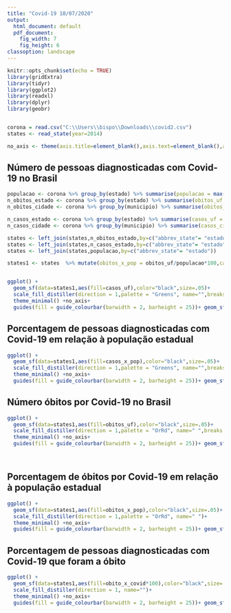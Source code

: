 ```yaml
---
title: "Covid-19 10/07/2020"
output:
  html_document: default
  pdf_document: 
    fig_width: 7
    fig_height: 6
classoption: landscape
---
```


```r
knitr::opts_chunk$set(echo = TRUE)
library(gridExtra)
library(tidyr)    
library(ggplot2)   
library(readxl)
library(dplyr)
library(geobr)


corona = read.csv("C:\\Users\\bispo\\Downloads\\covid2.csv")
states <- read_state(year=2014)

no_axis <- theme(axis.title=element_blank(),axis.text=element_blank(),axis.ticks=element_blank())
```


## Número de pessoas diagnosticadas com Covid-19 no Brasil


```r

populacao <- corona %>% group_by(estado) %>% summarise(populacao = max(populacaoTCU2019[is.finite(populacaoTCU2019)]))
n_obitos_estado <- corona %>% group_by(estado) %>% summarise(obitos_uf = max(obitosAcumulado))
n_obitos_cidade <- corona %>% group_by(municipio) %>% summarise(obitos_cit = max(obitosAcumulado))

n_casos_estado <- corona %>% group_by(estado) %>% summarise(casos_uf = max(casosAcumulado))
n_casos_cidade <- corona %>% group_by(municipio) %>% summarise(casos_cit = max(casosAcumulado))

states <- left_join(states,n_obitos_estado,by=c("abbrev_state"= "estado"))
states <- left_join(states,n_casos_estado,by=c("abbrev_state"= "estado"))
states <- left_join(states,populacao,by=c("abbrev_state"= "estado"))

states1 <- states  %>% mutate(obitos_x_pop = obitos_uf/populacao*100,casos_x_pop = casos_uf/populacao*100,obito_x_covid= obitos_uf/casos_uf)


ggplot() + 
  geom_sf(data=states1,aes(fill=casos_uf),color="black",size=.05)+
  scale_fill_distiller(direction = 1,palette = "Greens", name="",breaks = c(100000,150000,200000,250000,300000,350000))+
  theme_minimal() +no_axis+
  guides(fill = guide_colourbar(barwidth = 2, barheight = 25))+ geom_sf_text(data=states1,aes(label = abbrev_state))

```





## Porcentagem de pessoas diagnosticadas com Covid-19 em relação à população estadual


```r
ggplot() + 
  geom_sf(data=states1,aes(fill=casos_x_pop),color="black",size=.05)+
  scale_fill_distiller(direction = 1,palette = "Greens", name="",breaks = c(0.5,1,1.5,2,2.5,3,3.5))+
  theme_minimal() +no_axis+
  guides(fill = guide_colourbar(barwidth = 2, barheight = 25))+ geom_sf_text(data=states1,aes(label = abbrev_state))


```





## Número óbitos por Covid-19 no Brasil


```r



ggplot() + 
  geom_sf(data=states1,aes(fill=obitos_uf),color="black",size=.05)+
  scale_fill_distiller(direction = 1,palette = "OrRd", name=" ",breaks = c(5000,10000,15000,20000))+
  theme_minimal() +no_axis+
  guides(fill = guide_colourbar(barwidth = 2, barheight = 25))+ geom_sf_text(data=states1,aes(label = abbrev_state))




```





## Porcentagem de óbitos por Covid-19 em relação à população estadual


```r

ggplot() + 
  geom_sf(data=states1,aes(fill=obitos_x_pop),color="black",size=.05)+
  scale_fill_distiller(direction = 1,palette = "OrRd", name=" ")+
  theme_minimal() +no_axis+
  guides(fill = guide_colourbar(barwidth = 2, barheight = 25))+ geom_sf_text(data=states1,aes(label = abbrev_state))
```





## Porcentagem de pessoas diagnosticadas com Covid-19 que foram a óbito


```r
ggplot() + 
  geom_sf(data=states1,aes(fill=obito_x_covid*100),color="black",size=.05)+
  scale_fill_distiller(direction = 1, name="")+
  theme_minimal() +no_axis+
  guides(fill = guide_colourbar(barwidth = 2, barheight = 25))+ geom_sf_text(data=states1,aes(label = abbrev_state))


```


